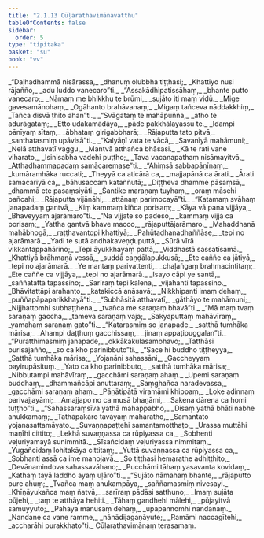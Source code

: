 ```yaml
---
title: "2.1.13 Cūḷarathavimānavatthu"
tableOfContents: false
sidebar:
  order: 5
type: "tipitaka"
basket: "su"
book: "vv"
---
```



<DynamicBreadcrumb />

<Division number="981" book="vv">

<Paragraph number="824" type="verses" book="vv">
_“Daḷhadhammā nisārassa,_  
_dhanuṃ olubbha tiṭṭhasi;_  
_Khattiyo nusi rājañño,_  
_adu luddo vanecaro”ti._  

</Paragraph>

</Division>
<Division number="982" book="vv">

<Paragraph number="825" type="verses" book="vv">
_“Assakādhipatissāhaṃ,_  
_bhante putto vanecaro;_  
_Nāmaṃ me bhikkhu te brūmi,_  
_sujāto iti maṃ vidū._  

</Paragraph>

</Division>
<Division number="983" book="vv">

<Paragraph number="826" type="verses" book="vv">
_Mige gavesamānohaṃ,_  
_Ogāhanto brahāvanaṃ;_  
_Migaṃ tañceva nāddakkhiṃ,_  
_Tañca disvā ṭhito ahan”ti._  

</Paragraph>

</Division>
<Division number="984" book="vv">

<Paragraph number="827" type="verses" book="vv">
_“Svāgataṃ te mahāpuñña,_  
_atho te adurāgataṃ;_  
_Etto udakamādāya,_  
_pāde pakkhālayassu te._  

</Paragraph>

</Division>
<Division number="985" book="vv">

<Paragraph number="828" type="verses" book="vv">
_Idampi pānīyaṃ sītaṃ,_  
_ābhataṃ girigabbharā;_  
_Rājaputta tato pitvā,_  
_santhatasmiṃ upāvisā”ti._  

</Paragraph>

</Division>
<Division number="986" book="vv">

<Paragraph number="829" type="verses" book="vv">
_“Kalyāṇī vata te vācā,_  
_Savanīyā mahāmuni;_  
_Nelā atthavatī vaggu,_  
_Mantvā atthañca bhāsasi._  

</Paragraph>

</Division>
<Division number="987" book="vv">

<Paragraph number="830" type="verses" book="vv">
_Kā te rati vane viharato,_  
_Isinisabha vadehi puṭṭho;_  
_Tava vacanapathaṃ nisāmayitvā,_  
_Atthadhammapadaṃ samācaremase”ti._  

</Paragraph>

</Division>
<Division number="988" book="vv">

<Paragraph number="831" type="verses" book="vv">
_“Ahiṃsā sabbapāṇīnaṃ,_  
_kumāramhāka ruccati;_  
_Theyyā ca aticārā ca,_  
_majjapānā ca ārati._  

</Paragraph>

</Division>
<Division number="989" book="vv">

<Paragraph number="832" type="verses" book="vv">
_Ārati samacariyā ca,_  
_bāhusaccaṃ kataññutā;_  
_Diṭṭheva dhamme pāsaṃsā,_  
_dhammā ete pasaṃsiyāti._  

</Paragraph>

</Division>
<Division number="990" book="vv">

<Paragraph number="833" type="verses" book="vv">
_Santike maraṇaṃ tuyhaṃ,_  
_oraṃ māsehi pañcahi;_  
_Rājaputta vijānāhi,_  
_attānaṃ parimocayā”ti._  

</Paragraph>

</Division>
<Division number="991" book="vv">

<Paragraph number="834" type="verses" book="vv">
_“Katamaṃ svāhaṃ janapadaṃ gantvā,_  
_Kiṃ kammaṃ kiñca porisaṃ;_  
_Kāya vā pana vijjāya,_  
_Bhaveyyaṃ ajarāmaro”ti._  

</Paragraph>

</Division>
<Division number="992" book="vv">

<Paragraph number="835" type="verses" book="vv">
_“Na vijjate so padeso,_  
_kammaṃ vijjā ca porisaṃ;_  
_Yattha gantvā bhave macco,_  
_rājaputtājarāmaro._  

</Paragraph>

</Division>
<Division number="993" book="vv">

<Paragraph number="836" type="verses" book="vv">
_Mahaddhanā mahābhogā,_  
_raṭṭhavantopi khattiyā;_  
_Pahūtadhanadhaññāse,_  
_tepi no ajarāmarā._  

</Paragraph>

</Division>
<Division number="994" book="vv">

<Paragraph number="837" type="verses" book="vv">
_Yadi te sutā andhakaveṇḍuputtā,_  
_Sūrā vīrā vikkantappahārino;_  
_Tepi āyukkhayaṃ pattā,_  
_Viddhastā sassatīsamā._  

</Paragraph>

</Division>
<Division number="995" book="vv">

<Paragraph number="838" type="verses" book="vv">
_Khattiyā brāhmaṇā vessā,_  
_suddā caṇḍālapukkusā;_  
_Ete caññe ca jātiyā,_  
_tepi no ajarāmarā._  

</Paragraph>

</Division>
<Division number="996" book="vv">

<Paragraph number="839" type="verses" book="vv">
_Ye mantaṃ parivattenti,_  
_chaḷaṅgaṃ brahmacintitaṃ;_  
_Ete caññe ca vijjāya,_  
_tepi no ajarāmarā._  

</Paragraph>

</Division>
<Division number="997" book="vv">

<Paragraph number="840" type="verses" book="vv">
_Isayo cāpi ye santā,_  
_saññatattā tapassino;_  
_Sarīraṃ tepi kālena,_  
_vijahanti tapassino._  

</Paragraph>

</Division>
<Division number="998" book="vv">

<Paragraph number="841" type="verses" book="vv">
_Bhāvitattāpi arahanto,_  
_katakiccā anāsavā;_  
_Nikkhipanti imaṃ dehaṃ,_  
_puññapāpaparikkhayā”ti._  

</Paragraph>

</Division>
<Division number="999" book="vv">

<Paragraph number="842" type="verses" book="vv">
_“Subhāsitā atthavatī,_  
_gāthāyo te mahāmuni;_  
_Nijjhattomhi subhaṭṭhena,_  
_tvañca me saraṇaṃ bhavā”ti._  

</Paragraph>

</Division>
<Division number="1000" book="vv">

<Paragraph number="843" type="verses" book="vv">
_“Mā maṃ tvaṃ saraṇaṃ gaccha,_  
_tameva saraṇaṃ vaja;_  
_Sakyaputtaṃ mahāvīraṃ,_  
_yamahaṃ saraṇaṃ gato”ti._  

</Paragraph>

</Division>
<Division number="1001" book="vv">

<Paragraph number="844" type="verses" book="vv">
_“Katarasmiṃ so janapade,_  
_satthā tumhāka mārisa;_  
_Ahampi daṭṭhuṃ gacchissaṃ,_  
_jinaṃ appaṭipuggalan”ti._  

</Paragraph>

</Division>
<Division number="1002" book="vv">

<Paragraph number="845" type="verses" book="vv">
_“Puratthimasmiṃ janapade,_  
_okkākakulasambhavo;_  
_Tatthāsi purisājañño,_  
_so ca kho parinibbuto”ti._  

</Paragraph>

</Division>
<Division number="1003" book="vv">

<Paragraph number="846" type="verses" book="vv">
_“Sace hi buddho tiṭṭheyya,_  
_Satthā tumhāka mārisa;_  
_Yojanāni sahassāni,_  
_Gaccheyyaṃ payirupāsituṃ._  

</Paragraph>

</Division>
<Division number="1004" book="vv">

<Paragraph number="847" type="verses" book="vv">
_Yato ca kho parinibbuto,_  
_satthā tumhāka mārisa;_  
_Nibbutampi mahāvīraṃ,_  
_gacchāmi saraṇaṃ ahaṃ._  

</Paragraph>

</Division>
<Division number="1005" book="vv">

<Paragraph number="848" type="verses" book="vv">
_Upemi saraṇaṃ buddhaṃ,_  
_dhammañcāpi anuttaraṃ;_  
_Saṃghañca naradevassa,_  
_gacchāmi saraṇaṃ ahaṃ._  

</Paragraph>

</Division>
<Division number="1006" book="vv">

<Paragraph number="849" type="verses" book="vv">
_Pāṇātipātā viramāmi khippaṃ,_  
_Loke adinnaṃ parivajjayāmi;_  
_Amajjapo no ca musā bhaṇāmi,_  
_Sakena dārena ca homi tuṭṭho”ti._  

</Paragraph>

</Division>
<Division number="1007" book="vv">

<Paragraph number="850" type="verses" book="vv">
_“Sahassaraṃsīva yathā mahappabho,_  
_Disaṃ yathā bhāti nabhe anukkamaṃ;_  
_Tathāpakāro tavāyaṃ mahāratho,_  
_Samantato yojanasattamāyato._  

</Paragraph>

</Division>
<Division number="1008" book="vv">

<Paragraph number="851" type="verses" book="vv">
_Suvaṇṇapaṭṭehi samantamotthaṭo,_  
_Urassa muttāhi maṇīhi cittito;_  
_Lekhā suvaṇṇassa ca rūpiyassa ca,_  
_Sobhenti veḷuriyamayā sunimmitā._  

</Paragraph>

</Division>
<Division number="1009" book="vv">

<Paragraph number="852" type="verses" book="vv">
_Sīsañcidaṃ veḷuriyassa nimmitaṃ,_  
_Yugañcidaṃ lohitakāya cittitaṃ;_  
_Yuttā suvaṇṇassa ca rūpiyassa ca,_  
_Sobhanti assā ca ime manojavā._  

</Paragraph>

</Division>
<Division number="1010" book="vv">

<Paragraph number="853" type="verses" book="vv">
_So tiṭṭhasi hemarathe adhiṭṭhito,_  
_Devānamindova sahassavāhano;_  
_Pucchāmi tāhaṃ yasavanta kovidaṃ,_  
_Kathaṃ tayā laddho ayaṃ uḷāro”ti._  

</Paragraph>

</Division>
<Division number="1011" book="vv">

<Paragraph number="854" type="verses" book="vv">
_“Sujāto nāmahaṃ bhante,_  
_rājaputto pure ahuṃ;_  
_Tvañca maṃ anukampāya,_  
_saññamasmiṃ nivesayi._  

</Paragraph>

</Division>
<Division number="1012" book="vv">

<Paragraph number="855" type="verses" book="vv">
_Khīṇāyukañca maṃ ñatvā,_  
_sarīraṃ pādāsi satthuno;_  
_Imaṃ sujāta pūjehi,_  
_taṃ te atthāya hehiti._  

</Paragraph>

</Division>
<Division number="1013" book="vv">

<Paragraph number="856" type="verses" book="vv">
_Tāhaṃ gandhehi mālehi,_  
_pūjayitvā samuyyuto;_  
_Pahāya mānusaṃ dehaṃ,_  
_upapannomhi nandanaṃ._  

</Paragraph>

</Division>
<Division number="1014" book="vv">

<Paragraph number="857" type="verses" book="vv">
_Nandane ca vane ramme,_  
_nānādijagaṇāyute;_  
_Ramāmi naccagītehi,_  
_accharāhi purakkhato”ti._  


</Paragraph>
</Division>

<Paragraph number="858" type="center" book="vv">
Cūḷarathavimānaṃ terasamaṃ.
</Paragraph>